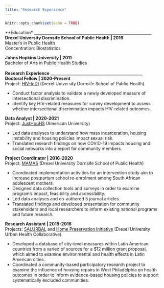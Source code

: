```yaml
---
title: "Research Experience"
---
```


```r
knitr::opts_chunk$set(echo = TRUE)
```

**Education*
____________________________________________________________
**Drexel University Dornsife School of Public Health | 2016**  
Master's in Public Health   
Concentration: Biostatistics  

**Johns Hopkins University | 2011**  
Bachelor of Arts in Public Health Studies
<br><br>
**Research Experience**
_______________________________________________
**Doctoral Fellow | 2020-Present**  
Project: [HIV-InDI](https://aydenscheim.com/research/indi/)  (Drexel University Dornsife  School of Public Health) 
 
* Conduct factor analysis to validate a newly developed measure of intersectional discrimination.  
* Identify key HIV-related measures for survey development to assess whether intersectional discrimination impacts HIV-related outcomes.   

**Data Analyst | 2020-2021**  
Project: [JustHouHS](https://www.american.edu/cas/social-justice-lab/justhouhs.cfm) (American University)  

* Led data analyses to understand how mass incarceration, housing instability and housing policies impact sexual risk. 
* Translated research findings on how COVID-19 impacts housing and social networks into a report for community members.   

**Project Coordinator | 2016-2020**  
Project: [MAMAS](https://drexel.edu/news/archive/2016/november/dreams_project) (Drexel University Dornsife  School of Public Health)  

* Coordinated implementation activities for an intervention study aim to increase postpartum school re-enrolment among South African adolescent mothers. 
* Designed data collection tools and surveys in order to examine program's impact, feasibility and  accessibility.
* Led  data analyses and co-authored 5 journal articles. 
* Translated findings and developed presentation for community stakeholders and local researchers to inform existing national programs and future research.

**Research Assistant | 2015-2016**  
Projects: [SALURBAL](https://drexel.edu/uhc/research/projects/salud-urbana-en-america-latina-salurbal/) and [Home Preservation Initiative](https://drexel.edu/uhc/research/projects/home-preservation-initiative/) (Drexel University Urban Health Collaborative)   

* Developed a database of city-level measures within Latin American countries from a varied of sources for a $12 million grant proposal, which aimed to examine environmental and health effects in Latin American cities. 
* Coordinated a community-based participatory research project  to examine the influence of housing repairs in West Philadelphia  on  health outcomes in order to inform evidence-based housing policies to support  systematically excluded communities. 
